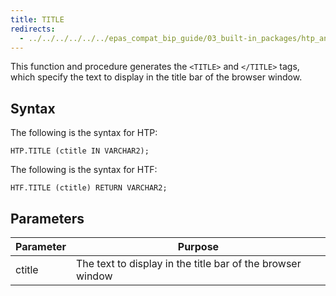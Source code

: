 ```yaml
---
title: TITLE
redirects:
  - ../../../../../../epas_compat_bip_guide/03_built-in_packages/htp_and_htf/title #generated for docs/epas/reorg-role-use-case-mode
---
```


This function and procedure generates the `<TITLE>` and `</TITLE>` tags, which specify the text to display in the title bar of the browser window.

## Syntax

The following is the syntax for HTP:

```
HTP.TITLE (ctitle IN VARCHAR2);
```

The following is the syntax for HTF:

```
HTF.TITLE (ctitle) RETURN VARCHAR2;
```

## Parameters

| Parameter | Purpose  |
| --------- | -------- |
| ctitle | The text to display in the title bar of the browser window |
